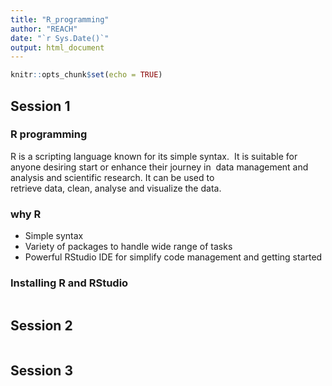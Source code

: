 ```yaml
---
title: "R_programming"
author: "REACH"
date: "`r Sys.Date()`"
output: html_document
---
```


```r
knitr::opts_chunk$set(echo = TRUE)
```

## Session 1 {.tabset}

### R programming

R is a scripting language known for its simple syntax.\ 
It is suitable for anyone desiring start or enhance their journey in\ 
data management and analysis and scientific research. It can be used to\
retrieve data, clean, analyse and visualize the data.

### why R

- Simple syntax
- Variety of packages to handle wide range of tasks
- Powerful RStudio IDE for simplify code management and getting started

### Installing R and RStudio


```r

```

## Session 2 {.tabset}


```r

```

## Session 3 {.tabset}


```r

```
